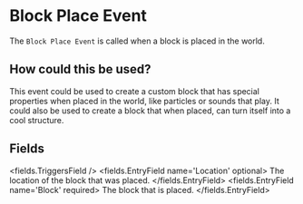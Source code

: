 
# Block Place Event 

The `Block Place Event` is called when a block is placed in the world.

## How could this be used?

This event could be used to create a custom block that has special properties when placed in the world, like particles or sounds that play. It could also be used to create a block that when placed, can turn itself into a cool structure.


## Fields

<fields.TriggersField />
<fields.EntryField name='Location' optional>
     The location of the block that was placed.
</fields.EntryField>
<fields.EntryField name='Block' required>
     The block that is placed.
</fields.EntryField>
